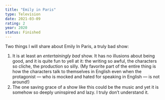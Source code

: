 ```yaml
---
title: "Emily in Paris"
type: Television
date: 2021-03-09
rating: 2
year: 2020
status: Finished
---
```


Two things I will share about Emily In Paris, a truly bad show:

1. It is at least an _entertainingly bad_ show. It has no illusions about being good, and it is quite fun to yell at it: the writing so awful, the characters so cliche, the production so silly. (My favorite part of the entire thing is how the characters talk to themselves in English even when the protagonist — who is mocked and hated for speaking in English — is not around!)
2. The one saving grace of a show like this could be the music and yet it is somehow so deeply uninspired and lazy. I truly don’t understand it.
